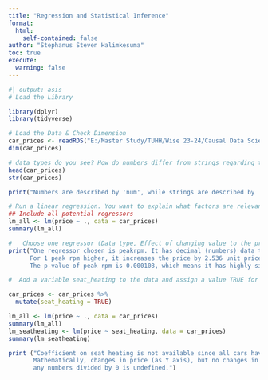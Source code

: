 ```yaml
---
title: "Regression and Statistical Inference"
format:
  html:
    self-contained: false
author: "Stephanus Steven Halimkesuma"
toc: true
execute: 
  warning: false
---
```


```r
#| output: asis
# Load the Library

library(dplyr)
library(tidyverse)

# Load the Data & Check Dimension
car_prices <- readRDS("E:/Master Study/TUHH/Wise 23-24/Causal Data Science for Business Analytics/Causal_Data_Science_Data/car_prices.rds")
dim(car_prices)

# data types do you see? How do numbers differ from strings regarding their data type?
head(car_prices)
str(car_prices)

print("Numbers are described by 'num', while strings are described by 'chr'. In this dataset, another data type is also exist, which is boolean described by 'logic'")

# Run a linear regression. You want to explain what factors are relevant for the pricing of a car.
## Include all potential regressors
lm_all <- lm(price ~ ., data = car_prices)
summary(lm_all)

# 	Choose one regressor (Data type, Effect of changing value to the price, whether it is statistically significant
print("One regressor chosen is peakrpm. It has decimal (numbers) data type. Its effect on the price can be shown by its slope (coefficient).
      For 1 peak rpm higher, it increases the price by 2.536 unit price. The peak rpm effect on price is statistically significant, indicated by p-value much lower than <0.05.
      The p-value of peak rpm is 0.000108, which means it has highly significant effect on price.")

#  Add a variable seat_heating to the data and assign a value TRUE for all observations. What coefficient do you get for the new variable seat_heating and how can you explain it?

car_prices <- car_prices %>%
  mutate(seat_heating = TRUE)

lm_all <- lm(price ~ ., data = car_prices)
summary(lm_all)
lm_seatheating <- lm(price ~ seat_heating, data = car_prices)
summary(lm_seatheating)

print ("Coefficient on seat heating is not available since all cars have seat heating but it doesn't increase the price.
       Mathematically, changes in price (as Y axis), but no changes in seat heating (as X axis) would result delta Y/ delta X not available N/A since
       any numbers divided by 0 is undefined.")
```